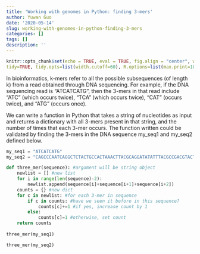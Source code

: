 ```yaml
---
title: 'Working with genomes in Python: finding 3-mers'
author: Yuwan Guo
date: '2020-05-14'
slug: working-with-genomes-in-python-finding-3-mers
categories: []
tags: []
description: ''
---
```

```r
knitr::opts_chunk$set(echo = TRUE, eval = TRUE, fig.align = "center", warning = F, message = F,
tidy=TRUE, tidy.opts=list(width.cutoff=60), R.options=list(max.print=100))
```

In bioinformatics, k-mers refer to all the possible subsequences (of length k) from a read obtained through DNA sequencing. For example, if the DNA sequencing read is "ATCATCATG", then the 3-mers in that read include "ATC" (which occurs twice), "TCA" (which occurs twice), "CAT" (occurs twice), and "ATG" (occurs once).

We can write a function in Python that takes a string of nucleotides as input and returns a dictionary with all 3-mers present in that string, and the number of times that each 3-mer occurs. The function written could be validated by finding the 3-mers in the DNA sequence my_seq1 and my_seq2 defined below.

```python
my_seq1 = "ATCATCATG"
my_seq2 = "CAGCCCAATCAGGCTCTACTGCCACTAAACTTACGCAGGATATATTTACGCCGACGTACT"

def three_mer(sequence): #argument will be string object
    newlist = [] #new list
    for i in range(len(sequence)-2):
        newlist.append(sequence[i]+sequence[i+1]+sequence[i+2])
    counts = {} #new dict
    for c in newlist: #for each 3-mer in sequence
        if c in counts: #have we seen it before in this sequence?
            counts[c]+=1 #if yes, increase count by 1
        else:
            counts[c]=1 #otherwise, set count
    return counts
    
three_mer(my_seq1)
```

```python
three_mer(my_seq2)
```